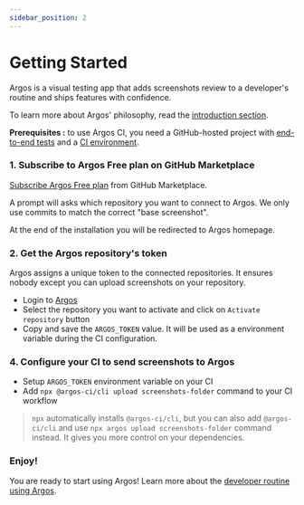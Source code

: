 ```yaml
---
sidebar_position: 2
---
```


# Getting Started

Argos is a visual testing app that adds screenshots review to a developer's routine and ships features with confidence.

To learn more about Argos' philosophy, read the [introduction section](/).

**Prerequisites :** to use Argos CI, you need a GitHub-hosted project with [end-to-end tests](https://kentcdodds.com/blog/static-vs-unit-vs-integration-vs-e2e-tests) and a [CI environment](https://docs.github.com/en/actions/automating-builds-and-tests/about-continuous-integration).

### 1. Subscribe to Argos Free plan on GitHub Marketplace

[Subscribe Argos Free plan](https://github.com/marketplace/argos-ci/) from GitHub Marketplace.

A prompt will asks which repository you want to connect to Argos. We only use commits to match the correct "base screenshot".

At the end of the installation you will be redirected to Argos homepage.

### 2. Get the Argos repository's token

Argos assigns a unique token to the connected repositories. It ensures nobody except you can upload screenshots on your repository.

- Login to [Argos](http://www.argos-ci.com)
- Select the repository you want to activate and click on `Activate repository` button
- Copy and save the `ARGOS_TOKEN` value. It will be used as a environment variable during the CI configuration.

### 4. Configure your CI to send screenshots to Argos

- Setup `ARGOS_TOKEN` environment variable on your CI
- Add `npx @argos-ci/cli upload screenshots-folder` command to your CI workflow

> `npx` automatically installs `@argos-ci/cli`, but you can also add `@argos-ci/cli` and use `npx argos upload screenshots-folder` command instead. It gives you more control on your dependencies.

### Enjoy!

You are ready to start using Argos! Learn more about the [developer routine using Argos](/usage).
